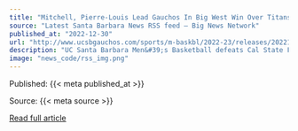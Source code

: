 ```yaml
---
title: "Mitchell, Pierre-Louis Lead Gauchos In Big West Win Over Titans - UC Santa Barbara"
source: "Latest Santa Barbara News RSS feed – Big News Network"
published_at: "2022-12-30"
url: "http://www.ucsbgauchos.com/sports/m-baskbl/2022-23/releases/202212301hr0t8"
description: "UC Santa Barbara Men&#39;s Basketball defeats Cal State Fullerton 66-58 on the road."
image: "news_code/rss_img.png"
---
```



  Published: {{< meta published_at >}}
  

  Source: {{< meta source >}}
  

  [Read full article]({{< meta url >}})
  


